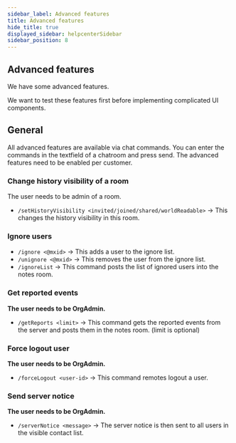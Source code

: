 ```yaml
---
sidebar_label: Advanced features
title: Advanced features
hide_title: true
displayed_sidebar: helpcenterSidebar
sidebar_position: 8
---
```



<div class="hero hero--primary">
  <div class="container">
    <h2 class="hero__title">Advanced features</h2>
    <p class="hero__subtitle">We have some advanced features.</p>
    <p>We want to test these features first before implementing complicated UI components.</p>
  </div>
</div>

## General

All advanced features are available via chat commands. You can enter the commands in the textfield of a chatroom and press send. The advanced features need to be enabled per customer.

### Change history visibility of a room

The user needs to be admin of a room.

- `/setHistoryVisibility <invited/joined/shared/worldReadable>` -> This changes the history visibility in this room.

### Ignore users

- `/ignore <@mxid>` -> This adds a user to the ignore list.
- `/unignore <@mxid>` -> This removes the user from the ignore list.
- `/ignoreList` -> This command posts the list of ignored users into the notes room.

### Get reported events

<b>The user needs to be OrgAdmin.</b>

- `/getReports <limit>` -> This command gets the reported events from the server and posts them in the notes room. (limit is optional)

### Force logout user

<b>The user needs to be OrgAdmin.</b>

- `/forceLogout <user-id>` -> This command remotes logout a user.

### Send server notice

<b>The user needs to be OrgAdmin.</b>

- `/serverNotice <message>` -> The server notice is then sent to all users in the visible contact list.

